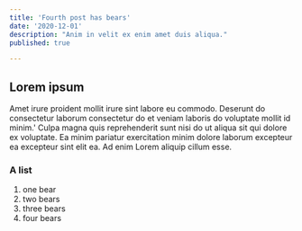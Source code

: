 ```yaml
---
title: 'Fourth post has bears'
date: '2020-12-01'
description: "Anim in velit ex enim amet duis aliqua."
published: true

---
```


## Lorem ipsum

Amet irure proident mollit irure sint labore eu commodo. 
Deserunt do consectetur laborum consectetur do et veniam laboris do voluptate mollit id minim.'
Culpa magna quis reprehenderit sunt nisi do ut aliqua sit qui dolore ex voluptate. Ea minim pariatur exercitation minim dolore laborum excepteur ea excepteur sint elit ea. Ad enim Lorem aliquip cillum esse.

### A list
1.  one bear
2.  two bears
3.  three bears
4.  four bears
